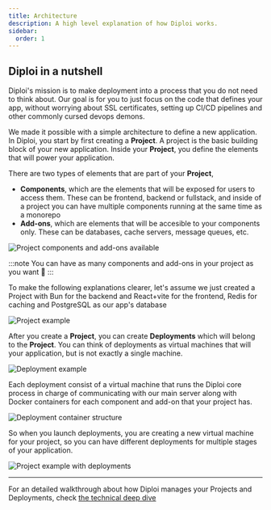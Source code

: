 ```yaml
---
title: Architecture
description: A high level explanation of how Diploi works.
sidebar:
  order: 1
---
```




## Diploi in a nutshell

Diploi's mission is to make deployment into a process that you do not need to think about. Our goal is for you to just focus on the code that defines your app, without worrying about SSL certificates, setting up CI/CD pipelines and other commonly cursed devops demons.

We made it possible with a simple architecture to define a new application. In Diploi, you start by first creating a **Project**. A project is the basic building block of your new application. Inside your **Project**, you define the elements that will power your application.

There are two types of elements that are part of your **Project**,

- **Components**, which are the elements that will be exposed for users to access them. These can be frontend, backend or fullstack, and inside of a project you can have multiple components running at the same time as a monorepo
- **Add-ons**, which are elements that will be accesible to your components only. These can be databases, cache servers, message queues, etc.

<div class={'w-full flex justify-center items-center'}>
  <Image src={ProjectStructure} alt='Project components and add-ons available'/>
</div>

:::note
You can have as many components and add-ons in your project as you want 🙂
:::

To make the following explanations clearer, let's assume we just created a Project with Bun for the backend and React+vite for the frontend, Redis for caching and PostgreSQL as our app's database

<div class={'w-full flex justify-center items-center'}>
  <Image src={ProjectExample} alt='Project example'/>
</div>

After you create a **Project**, you can create **Deployments** which will belong to the **Project**. You can think of deployments as virtual machines that will your application, but is not exactly a single machine.

<div class={'w-full flex justify-center items-center'}>
  <Image src={DeploymentExample} alt='Deployment example'/>
</div>

Each deployment consist of a virtual machine that runs the Diploi core process in charge of communicating with our main server along with Docker containers for each component and add-on that your project has.

<div class={'w-full flex justify-center items-center'}>
  <Image src={DeploymentContainers} alt='Deployment container structure'/>
</div>

So when you launch deployments, you are creating a new virtual machine for your project, so you can have different deployments for multiple stages of your application.

<div class={'w-full flex justify-center items-center'}>
  <Image src={ProjectExampleWithDeployments} alt='Project example with deployments'/>
</div>

***

For an detailed walkthrough about how Diploi manages your Projects and Deployments, check [the technical deep dive](/guides/technical-deep-dive)

<ContactInfo/>